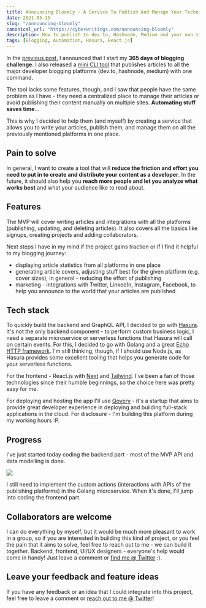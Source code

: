```yaml
---
title: Announcing Bloomly - A Service To Publish And Manage Your Technical Content Online
date: 2021-05-15
slug: "/announcing-bloomly"
canonical_url: "https://cyberwritings.com/announcing-bloomly"
description: How to publish to dev.to, Hashnode, Medium and your own site with a single click
tags: [Blogging, Automation, Hasura, React.js]
---
```

In the [previous post](https://dev.to/pjeziorowski/365-days-of-blogging-challenge-or-i-transfer-1000-to-your-bank-account-5dj9), I announced that I start my **365 days of blogging challenge**. I also released a [mini CLI tool](https://dev.to/pjeziorowski/how-i-publish-articles-to-all-developer-platforms-and-my-private-blog-in-one-shot-38aj) that publishes articles to all the major developer blogging platforms (dev.to, hashnode, medium) with one command.

The tool lacks some features, though, and I saw that people have the same problem as I have - they need a centralized place to manage their articles or avoid publishing their content manually on multiple sites. **Automating stuff saves time**...

This is why I decided to help them (and myself) by creating a service that allows you to write your articles, publish them, and manage them on all the previously mentioned platforms in one place.

## Pain to solve

In general, I want to create a tool that will **reduce the friction and effort you need to put in to create and distribute your content as a developer**. In the future, it should also help you **reach more people and let you analyze what works best** and what your audience like to read about.

## Features

The MVP will cover writing articles and integrations with all the platforms (publishing, updating, and deleting articles). It also covers all the basics like signups, creating projects and adding collaborators.

Next steps I have in my mind if the project gains traction or if I find it helpful to my blogging journey:

- displaying article statistics from all platforms in one place
- generating article covers, adjusting stuff best for the given platform (e.g. cover sizes), in general - reducing the effort of publishing
- marketing - integrations with Twitter, LinkedIn, Instagram, Facebook, to help you announce to the world that your articles are published

## Tech stack

To quickly build the backend and GraphQL API, I decided to go with [Hasura](https://hasura.io/). It's not the only backend component - to perform custom business logic, I need a separate microservice or serverless functions that Hasura will call on certain events. For this, I decided to go with Golang and a great [Echo HTTP framework](https://echo.labstack.com/). I'm still thinking, though, if I should use Node.js, as Hasura provides some excellent tooling that helps you generate code for your serverless functions.

For the frontend - React.js with [Next](https://nextjs.org/) and [Tailwind](https://tailwindcss.com/). I've been a fan of those technologies since their humble beginnings, so the choice here was pretty easy for me.

For deploying and hosting the app I'll use [Qovery](https://www.qovery.com/) - it's a startup that aims to provide great developer experience in deploying and building full-stack applications in the cloud. For disclosure - I'm building this platform during my working hours :P.

## Progress

I've just started today coding the backend part - most of the MVP API and data modelling is done.

<Image src="./hasura-api.png"/>

I still need to implement the custom actions (interactions with APIs of the publishing platforms) in the Golang microservice. When it's done, I'll jump into coding the frontend part.

## Collaborators are welcome

I can do everything by myself, but it would be much more pleasant to work in a group, so if you are interested in building this kind of project, or you feel the pain that it aims to solve, feel free to reach out to me - we can build it together. Backend, frontend, UI/UX designers - everyone's help would come in handy! Just leave a comment or [find me @ Twitter](https://twitter.com/PJeziorowski) :).

## Leave your feedback and feature ideas

If you have any feedback or an idea that I could integrate into this project, feel free to leave a comment or [reach out to me @ Twitter](https://twitter.com/PJeziorowski)!
